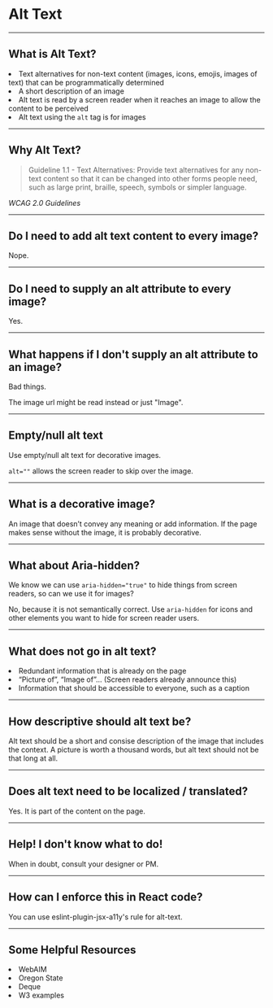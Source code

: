 

<Head>
  <title>Alt Text</title>
</Head>

# Alt Text

---

## What is Alt Text?

<List>
	<li>Text alternatives for non-text content (images, icons, emojis, images of text) that can be programmatically determined</li>
	<li>A short description of an image</li>
	<li>Alt text is read by a screen reader when it reaches an image to allow the content to be perceived</li>
	<li>Alt text using the <code>alt</code> tag is for images</li>
</List>

---

## Why Alt Text?

<blockquote>Guideline 1.1 - Text Alternatives: Provide text alternatives for any non-text content so that it can be changed into other forms people need, such as large print, braille, speech, symbols or simpler language.</blockquote>
<Link href="https://www.w3.org/TR/WCAG20/#text-equiv"><cite>WCAG 2.0 Guidelines</cite></Link>

---

## Do I need to add alt text content to every image?

Nope.

---

## Do I need to supply an alt attribute to every image?

Yes.

---

## What happens if I don't supply an alt attribute to an image?

Bad things.

The image url might be read instead or just "Image".

---

## Empty/null alt text

Use empty/null alt text for decorative images.

<code>alt=""</code> allows the screen reader to skip over the image.

---

## What is a decorative image?

An image that doesn’t convey any meaning or add information. If the page makes sense without the image, it is probably decorative.

---

## What about Aria-hidden?

We know we can use <code>aria-hidden="true"</code> to hide things from screen readers, so can we use it for images?

No, because it is not semantically correct. Use <code>aria-hidden</code> for icons and other elements you want to hide for screen reader users.

---

## What does not go in alt text?

<List>
	<li>Redundant information that is already on the page</li>
	<li>“Picture of”, “Image of”... (Screen readers already announce this)</li>
	<li>Information that should be accessible to everyone, such as a caption</li>
</List>

---

## How descriptive should alt text be?

Alt text should be a short and consise description of the image that includes the context.
A picture is worth a thousand words, but alt text should not be that long at all.

---

## Does alt text need to be localized / translated?

Yes. It is part of the content on the page.

---

## Help! I don't know what to do!

When in doubt, consult your designer or PM.

---

## How can I enforce this in React code?

You can use <Link href="https://github.com/evcohen/eslint-plugin-jsx-a11y/blob/master/docs/rules/alt-text.md">eslint-plugin-jsx-a11y</Link>'s rule for alt-text.

---

## Some Helpful Resources
<List>
	<li><Link href="https://webaim.org/techniques/alttext/">WebAIM</Link></li>
	<li><Link href="https://accessibility.oregonstate.edu/alttext">Oregon State</Link></li>
	<li><Link href="https://www.deque.com/blog/great-alt-text-introduction/">Deque</Link></li>
	<li><Link href="https://www.w3.org/WAI/tutorials/images/informative/">W3 examples</Link></li>
</List>